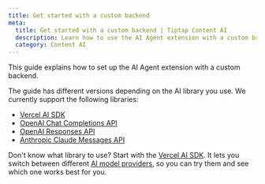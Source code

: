 ```yaml
---
title: Get started with a custom backend
meta:
  title: Get started with a custom backend | Tiptap Content AI
  description: Learn how to use the AI Agent extension with a custom backend.
  category: Content AI
---
```


This guide explains how to set up the AI Agent extension with a custom backend.

The guide has different versions depending on the AI library you use. We currently support the following libraries:

- [Vercel AI SDK](/content-ai/capabilities/agent/custom-llms/get-started/vercel-ai-sdk)
- [OpenAI Chat Completions API](/content-ai/capabilities/agent/custom-llms/get-started/openai-chat-completions)
- [OpenAI Responses API](/content-ai/capabilities/agent/custom-llms/get-started/openai-responses)
- [Anthropic Claude Messages API](/content-ai/capabilities/agent/custom-llms/get-started/anthropic-messages)

Don't know what library to use? Start with the [Vercel AI SDK](/content-ai/capabilities/agent/custom-llms/get-started/vercel-ai-sdk). It lets you switch between different [AI model providers](https://ai-sdk.dev/providers/ai-sdk-providers), so you can try them and see which one works best for you.
